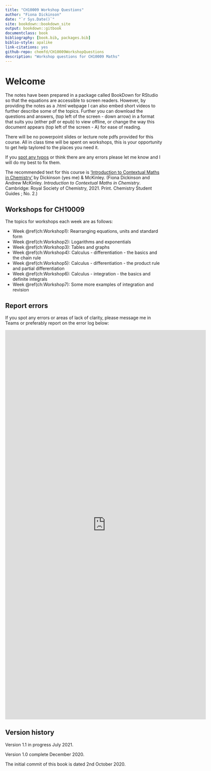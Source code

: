 ```yaml
--- 
title: "CH10009 Workshop Questions"
author: "Fiona Dickinson"
date: "`r Sys.Date()`"
site: bookdown::bookdown_site
output: bookdown::gitbook
documentclass: book
bibliography: [book.bib, packages.bib]
biblio-style: apalike
link-citations: yes
github-repo: chemfd/CH10009WorkshopQuestions
description: "Workshop questions for CH10009 Maths"
---
```

# Welcome {-}

The notes have been prepared in a package called BookDown for RStudio so that the equations are accessible to screen readers. However, by providing the notes as a .html webpage I can also embed short videos to further describe some of the topics. Further you can download the questions and answers, (top left of the screen - down arrow) in a format that suits you (either pdf or epub) to view offline, or change the way this document appears (top left of the screen - A) for ease of reading.

There will be no powerpoint slides or lecture note pdfs provided for this course. All in class time will be spent on workshops, this is your opportunity to get help taylored to the places you need it.

If you [spot any typos](https://docs.google.com/forms/d/1hxCt8XcQ8taLXfymZfl2LUOjHACQ4INnRK6GeArTxsc/edit) or think there are any errors please let me know and I will do my best to fix them.

The recommended text for this course is ['Introduction to Contextual Maths in Chemistry'](https://bath-ac-primo.hosted.exlibrisgroup.com/primo-explore/fulldisplay?docid=44BAT_ALMA_DS51100784580002761&context=L&vid=44BAT_VU1&lang=en_US&search_scope=CSCOP_44BAT_DEEP&adaptor=Local%20Search%20Engine&tab=local&query=any,contains,contextual%20maths%20in%20chemistry&sortby=rank&pcAvailability=false) by Dickinson (yes me) & McKinley. (Fiona Dickinson and Andrew McKinley. *Introduction to Contextual Maths in Chemistry*. Cambridge: Royal Society of Chemistry, 2021. Print. Chemistry Student Guides ; No. 2.)

## Workshops for CH10009 {-}

The topics for workshops each week are as follows:

- Week \@ref(ch:Workshop1): Rearranging equations, units and standard form
- Week \@ref(ch:Workshop2): Logarithms and exponentials
- Week \@ref(ch:Workshop3): Tables and graphs
- Week \@ref(ch:Workshop4): Calculus - differentiation - the basics and the chain rule
- Week \@ref(ch:Workshop5): Calculus - differentiation - the product rule and partial differentiation
- Week \@ref(ch:Workshop6): Calculus - integration - the basics and definite integrals
- Week \@ref(ch:Workshop7): Some more examples of integration and revision

## Report errors {-}

If you spot any errors or areas of lack of clarity, please message me in Teams or preferably report on the error log below:

<iframe src="https://docs.google.com/forms/d/e/1FAIpQLSc83b-C0FsgDr5eQxvT-2NWwEtvOEwYU1WbLE4j53wWfUDIXQ/viewform?embedded=true" width="640" height="1242" frameborder="0" marginheight="0" marginwidth="0">Loading…</iframe>

## Version history {-}

Version 1.1 in progress July 2021.

Version 1.0 complete December 2020.

The initial commit of this book is dated 2nd October 2020.

